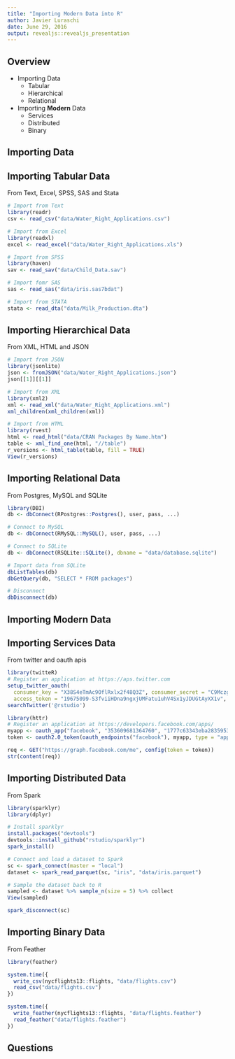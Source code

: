 ```yaml
---
title: "Importing Modern Data into R"
author: Javier Luraschi
date: June 29, 2016
output: revealjs::revealjs_presentation
---
```


## Overview

* Importing Data
    + Tabular
    + Hierarchical
    + Relational
* Importing **Modern** Data
    + Services
    + Distributed
    + Binary
    
## Importing Data

## Importing Tabular Data
From Text, Excel, SPSS, SAS and Stata

```r
# Import from Text
library(readr)
csv <- read_csv("data/Water_Right_Applications.csv")

# Import from Excel
library(readxl)
excel <- read_excel("data/Water_Right_Applications.xls")

# Import from SPSS
library(haven)
sav <- read_sav("data/Child_Data.sav")

# Import fomr SAS
sas <- read_sas("data/iris.sas7bdat")

# Import from STATA
stata <- read_dta("data/Milk_Production.dta")
```

## Importing Hierarchical Data
From XML, HTML and JSON

```r
# Import from JSON
library(jsonlite)
json <- fromJSON("data/Water_Right_Applications.json")
json[[1]][[1]]

# Import from XML
library(xml2)
xml <- read_xml("data/Water_Right_Applications.xml")
xml_children(xml_children(xml))

# Import from HTML
library(rvest)
html <- read_html("data/CRAN Packages By Name.htm")
table <- xml_find_one(html, "//table")
r_versions <- html_table(table, fill = TRUE)
View(r_versions)
```

## Importing Relational Data
From Postgres, MySQL and SQLite

```r
library(DBI)
db <- dbConnect(RPostgres::Postgres(), user, pass, ...)

# Connect to MySQL
db <- dbConnect(RMySQL::MySQL(), user, pass, ...)

# Connect to SQLite
db <- dbConnect(RSQLite::SQLite(), dbname = "data/database.sqlite")

# Import data from SQLite
dbListTables(db)
dbGetQuery(db, "SELECT * FROM packages")

# Disconnect
dbDisconnect(db)
```

## Importing Modern Data

## Importing Services Data
From twitter and oauth apis

```r
library(twitteR)
# Register an application at https://aps.twitter.com
setup_twitter_oauth(
  consumer_key = "X38S4eTmAc9OflRxlx2f48Q3Z", consumer_secret = "C9MczgTnc6FUHJCcsCER4PwloRRSnaiL7WaRIojAoYkQcmZyjq",
  access_token = "19675099-S3fviiHDna9ngxjUMFatu1uhV4Sx1yJDUGtAyXX1v", access_secret = "g3i540XFtPM6UEmE4nxA0DEvAmjfX2X6gZKtD9A3bTYBd")
searchTwitter('@rstudio')

library(httr)
# Register an application at https://developers.facebook.com/apps/
myapp <- oauth_app("facebook", "353609681364760", "1777c63343eba28359537764fab99b9a")
token <- oauth2.0_token(oauth_endpoints("facebook"), myapp, type = "application/x-www-form-urlencoded")

req <- GET("https://graph.facebook.com/me", config(token = token))
str(content(req))
```

## Importing Distributed Data
From Spark

```r
library(sparklyr)
library(dplyr)

# Install sparklyr
install.packages("devtools")
devtools::install_github("rstudio/sparklyr")
spark_install()

# Connect and load a dataset to Spark
sc <- spark_connect(master = "local")
dataset <- spark_read_parquet(sc, "iris", "data/iris.parquet")

# Sample the dataset back to R
sampled <- dataset %>% sample_n(size = 5) %>% collect
View(sampled)

spark_disconnect(sc)
```

## Importing Binary Data
From Feather

```r
library(feather)

system.time({
  write_csv(nycflights13::flights, "data/flights.csv")
  read_csv("data/flights.csv")
})

system.time({
  write_feather(nycflights13::flights, "data/flights.feather")
  read_feather("data/flights.feather")
})
```

## Questions

